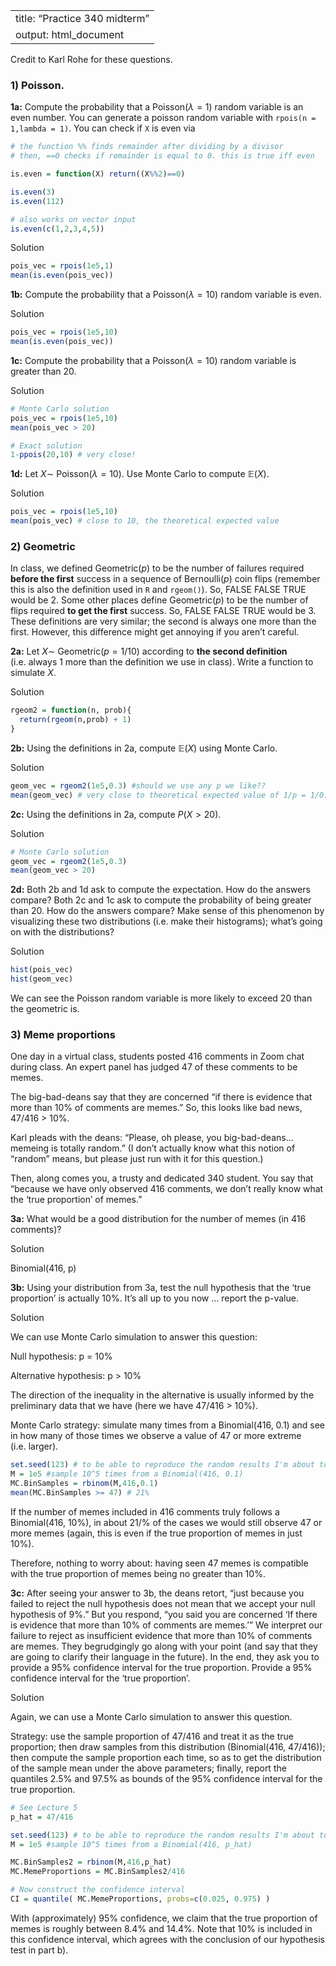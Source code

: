 
---
title: "Practice 340 midterm"
output: html_document
---

Credit to Karl Rohe for these questions.



### 1) Poisson.

**1a:** Compute the probability that a Poisson($\lambda = 1$) random variable is an even number. You can generate a poisson random variable with `rpois(n = 1,lambda = 1)`. You can check if `X` is even via 

```r
# the function %% finds remainder after dividing by a divisor
# then, ==0 checks if remainder is equal to 0. this is true iff even

is.even = function(X) return((X%%2)==0)

is.even(3)
is.even(112)

# also works on vector input
is.even(c(1,2,3,4,5))
```

Solution

```r
pois_vec = rpois(1e5,1)
mean(is.even(pois_vec))
```
 
**1b:**  Compute the probability that a Poisson($\lambda = 10$) random variable is even.

Solution

```r
pois_vec = rpois(1e5,10)
mean(is.even(pois_vec))
```

**1c:**  Compute the probability that a Poisson($\lambda = 10$) random variable is greater than 20.

Solution

```r
# Monte Carlo solution
pois_vec = rpois(1e5,10)
mean(pois_vec > 20)

# Exact solution
1-ppois(20,10) # very close!

```

**1d:**  Let $X \sim$ Poisson($\lambda =10$).  Use Monte Carlo to compute $\mathbb{E}(X)$.

Solution

```r
pois_vec = rpois(1e5,10)
mean(pois_vec) # close to 10, the theoretical expected value
```



### 2) Geometric

In class, we defined Geometric($p$) to be the number of failures required **before the first** success in a sequence of Bernoulli($p$) coin flips (remember this is also the definition used in `R` and `rgeom()`). So, FALSE FALSE TRUE would be 2. Some other places define Geometric($p$) to be the number of flips required **to get the first** success. So, FALSE FALSE TRUE would be 3. These definitions are very similar; the second is always one more than the first. However, this difference might get annoying if you aren't careful.

**2a:** Let $X \sim$ Geometric($p=1/10$) according to **the second definition** (i.e. always 1 more than the definition we use in class). Write a function to simulate $X$.

Solution

```r
rgeom2 = function(n, prob){
  return(rgeom(n,prob) + 1)
}
```


**2b:** Using the definitions in 2a, compute $\mathbb{E}(X)$ using Monte Carlo.

Solution

```r
geom_vec = rgeom2(1e5,0.3) #should we use any p we like??
mean(geom_vec) # very close to theoretical expected value of 1/p = 1/0.3 = 3.333
```

**2c:** Using the definitions in 2a, compute $P(X>20)$.

Solution

```r
# Monte Carlo solution
geom_vec = rgeom2(1e5,0.3)
mean(geom_vec > 20)
```

**2d:** Both 2b and 1d ask to compute the expectation. How do the answers compare? Both 2c and 1c ask to compute the probability of being greater than 20. How do the answers compare? Make sense of this phenomenon by visualizing these two distributions (i.e. make their histograms); what's going on with the distributions?

Solution

```r
hist(pois_vec)
hist(geom_vec)
```

We can see the Poisson random variable is more likely to exceed 20 than the geometric is.



### 3) Meme proportions

One day in a virtual class, students posted 416 comments in Zoom chat during class. An expert panel has judged 47 of these comments to be memes.

The big-bad-deans say that they are concerned "if there is evidence that more than 10% of comments are memes." So, this looks like bad news, 47/416 > 10\%.

Karl pleads with the deans: "Please, oh please, you big-bad-deans...memeing is totally random." (I don't actually know what this notion of "random" means, but please just run with it for this question.)

Then, along comes you, a trusty and dedicated 340 student. You say that "because we have only observed 416 comments, we don't really know what the 'true proportion' of memes."

**3a:** What would be a good distribution for the number of memes (in 416 comments)?

Solution

Binomial(416, p)

**3b:** Using your distribution from 3a, test the null hypothesis that the 'true proportion' is actually 10\%. It's all up to you now ... report the p-value.

Solution

We can use Monte Carlo simulation to answer this question:

Null hypothesis: p = 10\%

Alternative hypothesis: p > 10\%

The direction of the inequality in the alternative is usually informed by the
preliminary data that we have (here we have 47/416 > 10\%).

Monte Carlo strategy: simulate many times from a Binomial(416, 0.1) and see in
how many of those times we observe a value of 47 or more extreme (i.e. larger).
```r
set.seed(123) # to be able to reproduce the random results I'm about to get
M = 1e5 #sample 10^5 times from a Binomial(416, 0.1)
MC.BinSamples = rbinom(M,416,0.1)
mean(MC.BinSamples >= 47) # 21%
```

If the number of memes included in 416 comments truly follows a Binomial(416, 10\%),
in about 21/% of the cases we would still observe 47 or more memes
(again, this is even if the true proportion of memes in just 10\%).

Therefore, nothing to worry about: having seen 47 memes is compatible
with the true proportion of memes being no greater than 10\%.


**3c:** After seeing your answer to 3b, the deans retort, "just because you failed to reject the null hypothesis does not mean that we accept your null hypothesis of 9%." But you respond, "you said you are concerned 'If there is evidence that more than 10% of comments are memes.'" We interpret our failure to reject as insufficient evidence that more than 10% of comments are memes. They begrudgingly go along with your point (and say that they are going to clarify their language in the future). In the end, they ask you to provide a 95% confidence interval for the true proportion. Provide a 95% confidence interval for the 'true proportion'.

Solution

Again, we can use a Monte Carlo simulation to answer this question.

Strategy: use the sample proportion of 47/416 and treat it as the true proportion;
then draw samples from this distribution (Binomial(416, 47/416));
then compute the sample proportion each time, so as to get the distribution
of the sample mean under the above parameters; finally, report the quantiles
2.5\% and 97.5\% as bounds of the 95\% confidence interval for the true proportion.

```r
# See Lecture 5
p_hat = 47/416

set.seed(123) # to be able to reproduce the random results I'm about to get
M = 1e5 #sample 10^5 times from a Binomial(416, p_hat)

MC.BinSamples2 = rbinom(M,416,p_hat)
MC.MemeProportions = MC.BinSamples2/416

# Now construct the confidence interval
CI = quantile( MC.MemeProportions, probs=c(0.025, 0.975) )
```

With (approximately) 95\% confidence, we claim that the true proportion of
memes is roughly between 8.4\% and 14.4\%. Note that 10\% is included in this
confidence interval, which agrees with the conclusion of our hypothesis test in part b).
